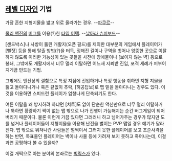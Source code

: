 == [[레벨 디자인]] 기법 ==
{{{#!html
<iframe width="560" height="315" src="http://www.youtube.com/embed/ZDPTDdt57Vk" frameborder="0" allowfullscreen></iframe>
}}}

가장 흔한 지형지물을 밟고 위로 올라가는 경우. --[[파쿠르]]--

{{{#!html
<iframe width="420" height="315" src="http://www.youtube.com/embed/B-sHA9Lm0b4" frameborder="0" allowfullscreen></iframe>
}}}

[[물리 엔진]]의 [[버그]]를 이용(?)한 [[타임 어택]]. --[[날아라 슈퍼보드]]--

{{{#!html
<iframe width="420" height="315" src="http://www.youtube.com/embed/JbcuTK4Q7Qg" frameborder="0" allowfullscreen></iframe>
}}}

[샌드박스]나 사방이 뚫린 개활지(오픈 필드)를 제외한 대부분의 게임에서 플레이어가 [뻘짓] 등을 통해 탈출 방법(?)을 터득, 정해진 길이나 구역을 벗어나 엉뚱한 곳으로 이탈하지 않도록 이러한 가능성이 있는 곳들을 사전에 장애물이나 [보이지 않는 벽] 등으로 봉쇄, 그밖에도 개활지에서 너무 멀리 이탈하면 어느새 지뢰밭 진입, 포격 세례가 퍼부어 지게끔 만드는 기법.

그밖에도 엔진상의 결함으로 특정 지점에 진입하거나 특정 행동을 취하면 지형 지물을 뚫고 돌아다니거나 혹은 끝없이 추락, [허공답보]로 맵 밑을 돌아다니는 경우도 있다. 이것을 이용하면 스피드런 플레이가 엄청나게 단축되기도 한다.

여튼 이탈을 왜 방지하려 하냐면 [치트]도 없이 단순한 액션만으로 너무 멀리 이탈하거나 툭하면 황량하기 짝이 없는 맵 밖으로 나가 진행이 가능해지는 순간 버그게임이 되어버리기 때문이다. 물론 이런게 가끔 있다면 그러러니 하고 넘어가주는 경우가 많지만 도를 넘거나 플레이어들이 지형지물을 이용해 난전을 벌이는 PVP 맵일 경우 얘기가 달라진다. 맵 밖으로 뛰쳐나간 사람들은 멀찍이서 그러지 못한 플레이어를 보고 조준사격을 하는 반면, 목표물인 플레이어는 벽이나 사물 등에 가려져 보지 못하고 죽어나는데, 이걸 과연 공평하다 볼 수 있을까?

이걸 개떡으로 아는 분야의 본좌로는 [[빅릭스]]가 있다.

